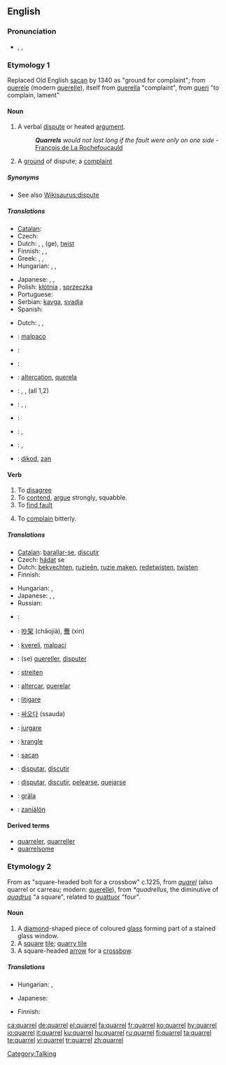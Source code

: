 ==English==
{{wikipedia}}

===Pronunciation===
* {{enPR|'kwôrəl}}, {{IPA|/ˈkwɒrəl/}}, {{SAMPA|/"kwQr@l/}}
*: {{rhymes|ɒrəl}}

===Etymology 1===
Replaced Old English [[sacan]] by 1340 as "ground for complaint"; from {{etyl|fro}} [[querele]] (modern [[querelle]]), itself from {{etyl|fro}} [[querella]] "complaint", from [[queri]] "to complain, lament"

====Noun====
{{en-noun}}

# A verbal [[dispute]] or heated [[argument]].
#: '''''Quarrels''' would not last long if the fault were only on one side'' - [[q:François de La Rochefoucauld|François de La Rochefoucauld]]
# A [[ground]] of dispute; a [[complaint]]

=====Synonyms=====
* See also [[Wikisaurus:dispute]]

=====Translations=====
{{trans-top|verbal dispute or heated argument}}
* [[Catalan]]: {{t|ca|baralla|f}}
* Czech: {{t-|cs|hádka|f}}
* Dutch: {{t|nl|onenigheid|f}}, {{t|nl|dispuut|n}}, (ge){{t+|nl|ruzie|f}}, [[twist]]
* Finnish: {{t+|fi|riita}}, {{t-|fi|kiista}}, {{t+|fi|kina}}
* Greek: {{t+|el|καβγάς|sc=Grek}}, {{t|el|τσακωμός|sc=Grek}}, {{t|el|λογομαχία|sc=Grek}}
* Hungarian: {{t|hu|veszekedés}}, {{t|hu|perpatvar}}, {{t+|hu|vita}}
{{trans-mid}}
* Japanese: {{t|ja|言い争い|tr=iiarasoi|sc=Jpan}}, {{t-|ja|口論|tr=kōron|sc=Jpan}}, {{t-|ja|口喧嘩|tr=kuchigenka|sc=Jpan}}
* Polish: [[kłótnia]] {{f}}, [[sprzeczka]] {{f}}
* Portuguese: {{t+|pt|discussão|f}}
* Serbian: [[kavga]], [[svadja]]
* Spanish: {{t|es|discusión|f}}
{{trans-bottom}}

{{trans-top|ground of dispute; complaint}}
* Dutch: {{t|nl|geschilpunt|n}}, {{t|nl|dispuut|n}}, {{t+|nl|betwisting}}
{{trans-mid}}
{{trans-bottom}}

{{checktrans-top}}
* {{ttbc|Esperanto}}: [[malpaco]]
* {{ttbc|French}}: {{t|fr|querelle|f}}
* {{ttbc|German}}: {{t|de|Streit|m}}
* {{ttbc|Interlingua}}: [[altercation]], [[querela]]
* {{ttbc|Italian}}: {{t|it|lite|f}}, {{t|it|bega|f}}, {{t|it|contesa|f}} (all 1,2)
{{checktrans-mid}}
* {{ttbc|Latin}}: {{t|la|jurgium}}, {{t|la|altercatio|f}}, {{t|la|rixa}}
* {{ttbc|Norwegian}}: {{t|no|krangel}}
* {{ttbc|Portuguese}}: {{t|pt|discussão|f}}, {{t|pt|querela|f}}
* {{ttbc|Spanish}}: {{t|es|pelea|f}}, {{t|es|riña|f}}
* {{ttbc|Volapük}}: [[dikod]], [[zan]]
{{checktrans-bottom}}

====Verb====
{{en-verb|quarrels|quarreling|quarreled}}
{{intransitive}}

# To [[disagree]]
# To [[contend]], [[argue]] strongly, squabble.
# To [[find fault]]
# {{rfv-sense}} To [[complain]] bitterly.

=====Translations=====
{{trans-see|to disagree}}

{{trans-top|to contend, argue strongly, squabble}}
* [[Catalan]]: [[barallar-se]], [[discutir]]
* Czech: [[hádat]] se
* Dutch: [[bekvechten]], [[ruzieën]], [[ruzie maken]], [[redetwisten]], [[twisten]]
* Finnish: {{t+|fi|riidellä}}
{{trans-mid}}
* Hungarian: {{t+|hu|veszekszik}}, {{t|hu|veszekedik}}
* Japanese: {{t|ja|言い争う|tr=iiarasou|sc=Jpan}}, {{t|ja|口論する|tr=kōron suru|sc=Jpan}}, {{t|ja|口喧嘩する|tr=kuchigenka suru|sc=Jpan}}
* Russian: {{t+|ru|ссориться|tr=ssórit’s’a|sc=Cyrl}} {{impf}}
{{trans-bottom}}

{{trans-top|to find fault}}
{{trans-mid}}
{{trans-bottom}}

{{checktrans-top}}
* {{ttbc|Arabic}}: {{Arab|[[تخاصم]]}} {{IPAchar|(taxáʂʂama)}}
* {{ttbc|Chinese}}: [[吵架]] (chǎojià), [[釁]] (xìn)
* {{ttbc|Esperanto}}: [[kvereli]], [[malpaci]]
* {{ttbc|French}}: (se) [[quereller]], [[disputer]]
* {{ttbc|German}}: [[streiten]]
* {{ttbc|Interlingua}}: [[altercar]], [[querelar]]
* {{ttbc|Italian}}: [[litigare]]
{{checktrans-mid}}
* {{ttbc|Korean}}: [[싸오다]] (ssauda)
* {{ttbc|Latin}}: [[jurgare]]
* {{ttbc|Norwegian}}: [[krangle]]
* {{ttbc|Old English}}: [[sacan]]
* {{ttbc|Portuguese}}: [[disputar]], [[discutir]]
* {{ttbc|Spanish}}: [[disputar]], [[discutir]], [[pelearse]], [[quejarse]]
* {{ttbc|Swedish}}: [[gräla]]
* {{ttbc|Volapük}}: [[zaniälön]]
{{checktrans-bottom}}

====Derived terms====
* [[quarreler]], [[quarreller]]
* [[quarrelsome]]

===Etymology 2===
From {{etyl|enm}} as "square-headed bolt for a crossbow" c.1225, from  {{etyl|fro}} ''[[quarel]]'' (also quarrel or carreau; modern: [[querelle]]), from {{VL.}} ''*quadrellus'', the diminutive of {{etyl|la}} ''[[quadrus]]'' "a square", related to [[quattuor]] "four".

====Noun====
{{en-noun}}

# A [[diamond]]-shaped piece of coloured [[glass]] forming part of a stained glass window.
# A [[square]] [[tile]]; [[quarry tile]]
# A square-headed [[arrow]] for a [[crossbow]].

=====Translations=====
{{trans-top|diamond-shaped piece of coloured glass forming part of a stained glass window}}
{{trans-mid}}
{{trans-bottom}}

{{trans-top|square tile}}
* Hungarian: {{t|hu|burkolólap}}, {{t|hu|mozaiklap}}
{{trans-mid}}
* Japanese: {{t|ja|タイル|tr=tairu|sc=Jpan}}
{{trans-bottom}}

{{trans-top|square-headed arrow for a crossbow}}
* Finnish: {{t+|fi|vasama}}
{{trans-mid}}
{{trans-bottom}}

[[Category:Talking]]

[[ca:quarrel]]
[[de:quarrel]]
[[el:quarrel]]
[[fa:quarrel]]
[[fr:quarrel]]
[[ko:quarrel]]
[[hy:quarrel]]
[[io:quarrel]]
[[it:quarrel]]
[[ku:quarrel]]
[[hu:quarrel]]
[[ru:quarrel]]
[[fi:quarrel]]
[[ta:quarrel]]
[[te:quarrel]]
[[vi:quarrel]]
[[tr:quarrel]]
[[zh:quarrel]]